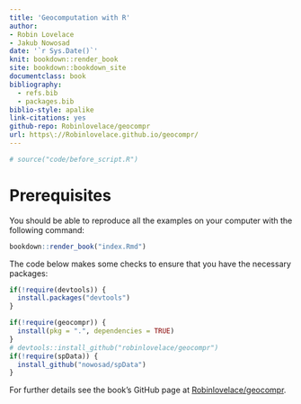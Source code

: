 ```yaml
--- 
title: 'Geocomputation with R'
author:
- Robin Lovelace
- Jakub Nowosad
date: '`r Sys.Date()`'
knit: bookdown::render_book
site: bookdown::bookdown_site
documentclass: book
bibliography:
  - refs.bib
  - packages.bib
biblio-style: apalike
link-citations: yes
github-repo: Robinlovelace/geocompr
url: https\://Robinlovelace.github.io/geocompr/
---
```


```r
# source("code/before_script.R")
```

# Prerequisites {-}

You should be able to reproduce all the examples on your computer with the following command:

```r
bookdown::render_book("index.Rmd")
```

The code below makes some checks to ensure that you have the necessary packages:

```r
if(!require(devtools)) {
  install.packages("devtools")
}

if(!require(geocompr)) {
  install(pkg = ".", dependencies = TRUE)
}
# devtools::install_github("robinlovelace/geocompr")
if(!require(spData)) {
  install_github("nowosad/spData")
}
```

For further details see the book's GitHub page at [Robinlovelace/geocompr](https://github.com/Robinlovelace/geocompr).
